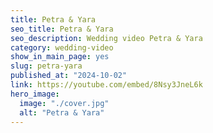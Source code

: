 ---
title: Petra & Yara
seo_title: Petra & Yara
seo_description: Wedding video Petra & Yara
category: wedding-video
show_in_main_page: yes
slug: petra-yara
published_at: "2024-10-02"
link: https://youtube.com/embed/8Nsy3JneL6k
hero_image:
  image: "./cover.jpg"
  alt: "Petra & Yara"
---
